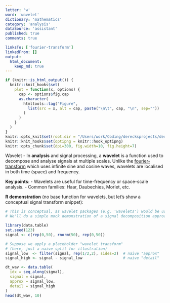 ```yaml
---
letter: 'w'
word: 'wavelet'
dictionary: 'mathematics'
category: 'analysis'
dataSource: 'assistant'
published: true
comments: true

linksTo: ['fourier-transform']
linkedFrom: []
output:
  html_document:
    keep_md: true
---
```


```r
if (knitr::is_html_output()) {
  knitr::knit_hooks$set(
    plot = function(x, options) {
      cap <- options$fig.cap
      as.character(
        htmltools::tag("Figure",
          list(src = x, alt = cap, paste("\n\t", cap, "\n", sep=""))
        )
      )
    }
  )
}
knitr::opts_knit$set(root.dir = "/Users/work/Coding/derecksprojects/derecksnotes.com-playground/derecksnotes.com/client/src/app/dictionaries/mathematics/definitions")
knitr::knit_hooks$set(optipng = knitr::hook_optipng)
knitr::opts_chunk$set(dpi=300, fig.width=10, fig.height=7)
```

<a id="wavelet">Wavelet</a> - In **analysis** and signal processing, a **wavelet** is a function used to decompose and analyse signals at multiple scales. Unlike the [fourier-transform](#fourier-transform) which uses infinite sine and cosine waves, wavelets are localised in both time (space) and frequency.

**Key points**:
- Wavelets are useful for time-frequency or space-scale analysis.
- Common families: Haar, Daubechies, Morlet, etc.

**R demonstration** (no base function for wavelets, but let's show a conceptual signal transform snippet):

```r
# This is conceptual, as wavelet packages (e.g. 'wavelets') would be used.
# We'll do a simple mock demonstration of a signal decomposition approach.

library(data.table)
set.seed(123)
signal <- c(rep(0,50), rnorm(50), rep(0,50))

# Suppose we apply a placeholder "wavelet transform"
# (here, just a naive split for illustration)
signal_low  <- filter(signal, rep(1/2,2), sides=2)  # naive "approx" 
signal_high <- signal - signal_low                  # naive "detail"

dt_wav <- data.table(
  idx = seq_along(signal),
  signal = signal,
  approx = signal_low,
  detail = signal_high
)
head(dt_wav, 10)
```
